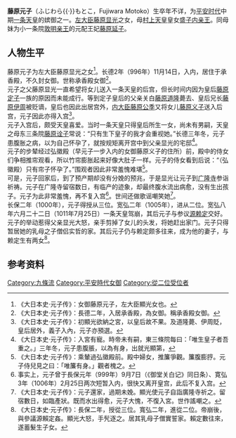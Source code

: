 '''藤原元子'''（ふじわら{{·}}もとこ，Fujiwara Motoko）生卒年不详，为[[平安时代|平安时代]]中期[[一条天皇|一条天皇]]的嫔御之一。[[左大臣|左大臣]][[藤原显光|藤原显光]]之女，母[[村上天皇|村上天皇]]皇女[[盛子内亲王|盛子内亲王]]。同母妹为小一条院[[敦明亲王|敦明亲王]]的元配王妃[[藤原延子|藤原延子]]。
==人物生平==
藤原元子为左大臣藤原显光之女<ref>《大日本史·元子传》：女御藤原元子，左大臣顯光女也。</ref>。长德2年（996年）11月14日，入内，居住于承香殿，不久封女御。世称承香殿女御<ref>《大日本史·元子传》：長德二年，入居承香殿，為女御。稱承香殿女御。</ref>。<br />

元子之父藤原显光一直希望将女儿送入一条天皇的后宫，但长时间内因为皇后[[藤原定子|藤原定子]]一族的原因而未能成行。等到定子皇后的父亲关白[[藤原道隆|藤原道隆]]薨去、皇后兄长[[藤原伊周|藤原伊周]]被贬谪，皇后也因此出居宫外，[[内大臣|内大臣]][[藤原公季|藤原公季]]又将女儿[[藤原义子|藤原义子]]送入后宫，元子因此亦得入宫<ref>《大日本史·元子传》：初顯光欲納之宮，以皇后故不果。及道隆薨、伊周貶，皇后居外，義子入內，元子亦預選。</ref>。<br />

元子入宫后，颇受天皇喜爱。当时一条天皇只得皇后所生一女，尚未有男嗣，天皇之母东三条院[[藤原诠子|藤原诠子]]常说：“只有生下皇子的我才会重视她。”长德三年冬，元子患腹胀之病，以为自己怀孕了，就按规矩离开宫中到父亲显光的宅邸<ref>《大日本史·元子传》：入宮有寵。時帝未有嗣，東三條院每曰：「唯生皇子者吾重之。」三年冬，元子患腹脹，以為有身，出就光顯第，</ref>。<br />

元子的步辇经过弘徽殿（早元子一步入内的女御藤原义子的住所）前，殿中的侍女们争相推帘观看，所以竹帘膨胀起来好像大肚子一样。元子的侍女看到后说：“（弘徽殿）只有帘子怀孕了。”围观者因此非常羞愧难堪<ref>《大日本史·元子传》：乘輦過弘徽殿前。殿中婦女，推簾爭觀。簾腹膨脝。元子侍兒見之曰：「唯簾有身。」觀者槐之。</ref>。<br />

可是，元子回家后，到了预产期却没有分娩的预兆，于是显光让元子到[[广隆寺|广隆寺]]参诣祈祷。元子在广隆寺留宿数日，有临产的迹象，却最终腹水流出病愈，没有生出孩子。元子为此非常羞愧，再不复入宫<ref>事实上，元子曾于長保元年（999年）9月7日（《御堂关白记》同日条）、寛弘3年（1006年）2月25日两次短暂入内，很快又离开皇宫，此后不复入宫。</ref>。世间还做歌谣嘲笑她<ref>《大日本史·元子传》：元子還家，過期未娩。顯光使元子自詣廣隆寺祈之。留宿數日，如臨產狀。既而水出得愈，元子大愧，不復入宮。世作謠嘲之。</ref>。<br />

长保二年（1000年），元子得授从三位。宽弘二年（1005年），进从二位。宽弘八年六月二十二日（1011年7月25日）一条天皇驾崩，其后元子与参议[[源赖定|源赖定]]交好。元子的举动惹得父亲显光大怒，亲手剪掉了女儿的头发，将她赶出家门。元子只得暂居她的乳母之子僧侣实哲的家。其后元子仍与赖定颇多往来，成为他的妻子，与赖定生有两女<ref>《大日本史·元子传》：長保二年，授從三位。寬弘二年，進從二位。帝崩後，與參議源賴定姦。顯光大怒，手髠逐之。居其乳母子僧實誓家。賴定數往來，遂蓄髮生子女。</ref>。

==参考资料==
<references />

[[Category:九條流|Category:九條流]]
[[Category:平安時代女御|Category:平安時代女御]]
[[Category:從二位受位者|Category:從二位受位者]]